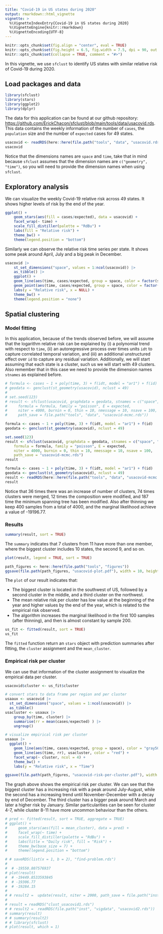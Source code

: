 ```yaml
---
title: "Covid-19 in US states during 2020"
output: rmarkdown::html_vignette
vignette: >
  %\VignetteIndexEntry{Covid-19 in US states during 2020}
  %\VignetteEngine{knitr::rmarkdown}
  %\VignetteEncoding{UTF-8}
---
```


```r
knitr::opts_chunk$set(fig.align = "center", eval = TRUE)
knitr::opts_chunk$set(fig.height = 6.5, fig.width = 7.5, dpi = 90, out.width = '100%')
knitr::opts_chunk$set(collapse = TRUE, comment = "#>")
```

In this vignette, we use `sfclust` to identify US states with similar relative risk of
Covid-19 during 2020.

## Load packages and data

```r
library(sfclust)
library(stars)
library(ggplot2)
library(dplyr)
```

The data for this application can be found at our github repository:
[https://github.com/ErickChacon/sfclust/blob/main/tools/data/usacovid.rds](https://github.com/ErickChacon/sfclust/blob/main/tools/data/usacovid.rds).
This data contains the weekly information of the number of `cases`, the `population` size
and the number of `expected` cases for 49 states.

```r
usacovid <- readRDS(here::here(file.path("tools", "data", "usacovid.rds")))
usacovid
```

Notice that the dimensions names are `space` and `time`, take that in mind because
`sfclust` assumes that the dimension names are `c("geometry", "time")`, so you will need
to provide the dimension names when using `sfclust`.

## Exploratory analysis

We can visualize the weekly Covid-19 relative risk across 49 states. It shows higher
levels of risk by the end of the year.

```r
ggplot() +
    geom_stars(aes(fill = cases/expected), data = usacovid) +
    facet_wrap(~ time) +
    scale_fill_distiller(palette = "RdBu") +
    labs(fill = "Relative risk") +
    theme_bw() +
    theme(legend.position = "bottom")
```

Similarly we can observe the relative risk time series per state. It shows some peak
around April, July and a big peak in December.

```r
usacovid |>
    st_set_dimensions("space", values = 1:ncol(usacovid)) |>
    as_tibble() |>
    ggplot() +
    geom_line(aes(time, cases/expected, group = space, color = factor(space)), linewidth = 0.3) +
    geom_point(aes(time, cases/expected, group = space, color = factor(space))) +
    labs(y = "Relative risk", x = NULL) +
    theme_bw() +
    theme(legend.position = "none")
```

## Spatial clustering

### Model fitting

In this application, because of the trends observed before, we will assume that the
logarithm relative risk can be explained by (i) a polynomial trend with respect to `time`,
(ii) an autoregressive process over times units `idt` to capture correlated temporal
variation, and (iii) an additional unstructured effect over `id` to capture any residual
variation. Additionally, we will start assuming that each state is a cluster, such us we
will start with 49 clusters. Also remember that in this case we need to provide the
dimension names `stnames` as explained before.

```r
# formula <- cases ~ 1 + poly(time, 3) + f(idt, model = "ar1") + f(id)
# geodata <- genclust(st_geometry(usacovid), nclust = 49)
#
# set.seed(123)
# result <- sfclust(usacovid, graphdata = geodata, stnames = c("space", "time"),
#     formula = formula, family = "poisson", E = expected,
#     niter = 4000, burnin = 0, thin = 10, nmessage = 10, nsave = 100,
#     path_save = file.path("tools", "data", "usacovid-mcmc.rds"))
```

```r
formula <- cases ~ 1 + poly(time, 3) + f(idt, model = "ar1") + f(id)
geodata <- genclust(st_geometry(usacovid), nclust = 49)

set.seed(123)
result <- sfclust(usacovid, graphdata = geodata, stnames = c("space", "time"),
    formula = formula, family = "poisson", E = expected,
    niter = 4000, burnin = 0, thin = 10, nmessage = 10, nsave = 100,
    path_save = "usacovid-mcmc.rds")
result
```

```r
formula <- cases ~ 1 + poly(time, 3) + f(idt, model = "ar1") + f(id)
geodata <- genclust(st_geometry(usacovid), nclust = 49)
result <- readRDS(here::here(file.path("tools", "data", "usacovid-mcmc.rds")))
result
```

Notice that 36 times there was an increase of number of clusters, 74 times clusters were
merged, 12 times the composition were modified, and 187 time the minimum spanning tree has
been modified. Also after thinning we keep 400 samples from a total of 4000, and the
marginal likelihood achieve a value of -19196.77.

### Results

```r
summary(result, sort = TRUE)
```

The `summary` indicates that 7 clusters from 11 have more than one member, where the biggest cluster
includes 10 states, the second 9, and so on.

```r
plot(result, legend = TRUE, sort = TRUE)
```

```r
path_figures <- here::here(file.path("tools", "figures"))
ggsave(file.path(path_figures, "usacovid-plot.pdf"), width = 10, height = 3, device = cairo_pdf)
```

The `plot` of our result indicates that:

- The biggest cluster is located in the southwest of US, followed by a second cluster in
the middle, and a third cluster on the northwest.
- The mean relative risk per cluster has low value at the beginning of the year and
higher values by the end of the year, which is related to the empirical risk observed.
- The algorithm increases the marginal likelihood in the first 100 samples (after
thinning), and then is almost constant by sample 200.

```r
us_fit <- fitted(result, sort = TRUE)
us_fit
```

The `fitted` function return an `stars` object with prediction summaries after fitting,
the `cluster` assignment and the `mean_cluster`.

### Empirical risk per cluster

We can use that information of the cluster assignment to visualize the empirical data per
cluster.

```r
usacovid$cluster <- us_fit$cluster

# convert stars to data frame per region and per cluster
usaaux <- usacovid |>
  st_set_dimensions("space", values = 1:ncol(usacovid)) |>
  as_tibble()
usacluster <- usaaux |>
    group_by(time, cluster) |>
    summarise(rr = mean(cases/expected) ) |>
    ungroup()

# visualize empirical risk per cluster
usaaux |>
  ggplot() +
    geom_line(aes(time, cases/expected, group = space), color = "gray50", linewidth = 0.3) +
    geom_line(aes(time, rr), usacluster, color = "red") +
    facet_wrap(~ cluster, ncol = 4) +
    theme_bw() +
    labs(y = "Relative risk", x = "Time")
```

```r
ggsave(file.path(path_figures, "usacovid-risk-per-cluster.pdf"), width = 10, height = 7.5, device = cairo_pdf)
```

The graph above shows the empirical risk per cluster. We can see that the biggest cluster
has a increasing risk with a peak around July-August, while the second has a increasing
trend until November-December with a decay by end of December. The third cluster has a
bigger peak around March and later a higher risk by January. Similar particularities can
be seen for cluster 4-7, while cluster 8-11 have more uncommon behaviour than the others.

```r
# pred <- fitted(result, sort = TRUE, aggregate = TRUE)
# ggplot() +
#     geom_stars(aes(fill = mean_cluster), data = pred) +
#     facet_wrap(~ time) +
#     scale_fill_distiller(palette = "RdBu") +
#     labs(title = "Daily risk", fill = "Risk") +
#     theme_bw(base_size = 7) +
#     theme(legend.position = "bottom")
```

```r
# # saveRDS(list(x = 1, b = 2), "find-problem.rds")
#
#  # -19550.807576937
# plot(result)
#  # -19449.8533593845
#  # -19306.77
#  # -19284.15
#
# # result2 =  update(result, niter = 2000, path_save = file.path("inst", "vigdata", "usacovid2.rds"))
#
# result = readRDS("clust_usacovid1.rds")
# # result2 =  readRDS(file.path("inst", "vigdata", "usacovid2.rds"))
# summary(result)
# # summary(result2)
# # library(sfclust)
# plot(result, which = 1)
```
